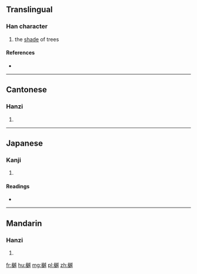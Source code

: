 ==Translingual==

===Han character===
{{Han char|rn=75|rad=木|as=12|sn=16|four=43985|canj=DGOV}}

# the [[shade]] of trees

====References====
* {{Han ref|kx=0552.060|dkj=15502|dj=0940.100|hdz=21287.030|uh=6A3E|ud=27198|bh=E9C4|bd=59844}}

----

==Cantonese==

===Hanzi===
{{yue-hanzi|jyut=|y=yut6}}

# {{defn|lang=yue|sort=木12}}

----

==Japanese==

===Kanji===
{{ja-kanji|grade=|rs=木12}}

# {{defn|lang=ja|sort=木12}}

====Readings====
* {{ja-readings|on=[[えつ]] (etsu), [[おち]] (ochi)|kun=[[こかげ]] (kokage)}}

----

==Mandarin==

===Hanzi===
{{cmn-hanzi|pin=[[shàn]] ([[shan4]]), [[yuè]] ([[yue4]])|wg=shan<sup>4</sup>, yüeh<sup>4</sup>}}

# {{defn|lang=cmn|sort=木12}}

[[fr:樾]]
[[hu:樾]]
[[mg:樾]]
[[pl:樾]]
[[zh:樾]]